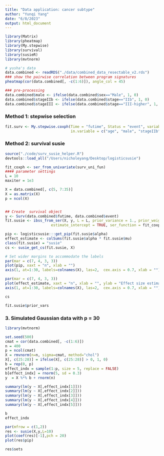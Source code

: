 ```yaml
---
title: "Data application: cancer subtype"
author: "Yunqi Yang"
date: "6/8/2023"
output: html_document
---
```


```r
library(Matrix)
library(pheatmap)
library(My.stepwise)
library(survival)
library(susieR)
library(mvtnorm)
```



```r
# yusha's data
data.combined <- readRDS("./data/combined_data_resectable_v2.rds")
### show the pairwise correlation between program signatures
pheatmap(cor(data.combined[, -c(1:6)]), angle_col = 45)
```

```r
### pre-processing
data.combined$male <- ifelse(data.combined$sex=="Male", 1, 0)
data.combined$stageIIb <- ifelse(data.combined$stage=="IIb", 1, 0)
data.combined$stageIII <- ifelse(data.combined$stage=="III-higher", 1, 0)
```

### Method 1: stepwise selection
```r
fit.surv <- My.stepwise.coxph(Time = "futime", Status = "event", variable.list = colnames(data.combined)[7:32],
                              in.variable = c("age", "male", "stageIIb", "stageIII"), data = data.combined)

```

### Method 2: survival susie
```r
source("./code/surv_susie_helper.R")
devtools::load_all("/Users/nicholeyang/Desktop/logisticsusie")
```

```r
fit_coxph <- ser_from_univariate(surv_uni_fun)
#### parameter settings
L = 10
maxiter = 1e3

X = data.combined[, c(5, 7:35)]
X = as.matrix(X)
p = ncol(X)


## Create  survival object
y <- Surv(data.combined$futime, data.combined$event)
fit.susie <- ibss_from_ser(X, y, L = L, prior_variance = 1., prior_weights = rep(1/p, p), tol = 1e-3, maxit = maxiter,
                     estimate_intercept = TRUE, ser_function = fit_coxph)

pip <- logisticsusie:::get_pip(fit.susie$alpha)
effect_estimate <- colSums(fit.susie$alpha * fit.susie$mu)
class(fit.susie) = "susie"
cs <- susie_get_cs(fit.susie, X)
```


```r
# Set wider margins to accommodate the labels
par(mar = c(7, 4, 3, 3)) 
plot(pip, xaxt = "n", xlab = "")
axis(1, at=1:30, labels=colnames(X), las=2,  cex.axis = 0.7, xlab = "")
```

```r
par(mar = c(7, 4, 3, 3)) 
plot(effect_estimate, xaxt = "n", xlab = "", ylab = "Effect size estimate")
axis(1, at=1:30, labels=colnames(X), las=2,  cex.axis = 0.7, xlab = "")
```
```r
cs
```

```r
fit.susie$prior_vars
```

### 3. Simulated Gaussian data with p = 30

```r
library(mvtnorm)
```

```r
set.seed(500)
cmat = cor(data.combined[, -c(1:6)])
n = 400
p = ncol(cmat)
X = rmvnorm(n=n, sigma=cmat, method="chol")
X[, c(25:28)] = ifelse(X[, c(25:28)] > 0, 1, 0)
b = rep(0, p)
effect_indx = sample(1:p, size = 5, replace = FALSE)
b[effect_indx] = rnorm(5, sd = 0.3)
y  = X %*% b + rnorm(n)

```

```r
summary(lm(y ~ X[,effect_indx[1]]))
summary(lm(y ~ X[,effect_indx[2]]))
summary(lm(y ~ X[,effect_indx[3]]))
summary(lm(y ~ X[,effect_indx[4]]))
summary(lm(y ~ X[,effect_indx[5]]))
```

```r
b
effect_indx
```

```r
par(mfrow = c(1,2))
res <- susie(X,y,L=10)
plot(coef(res)[-1],pch = 20)
plot(res$pip)
```
```r
res$sets
```


